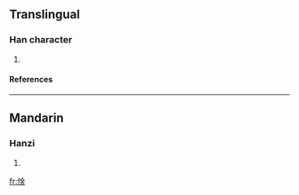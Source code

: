==Translingual==
===Han character===
{{Han char|rn=61|rad=心|as=08|sn=11|four=9801<sub>9</sub>|canj=心金 (PC)}}
# {{defn|Han|sort=心08}}
====References====
{{Han ref|kx=0390.180|dkj=10774|dj=0724.160|hdz=42317.010|uh=60CD|ud=24781|bh=D564|bd=54628}}
----
==Mandarin==
===Hanzi===
{{cmn-hanzi|pin=[[jīn]] ([[jin1]]), [[lán]] ([[lan2]])|wg=chin<sup>1</sup>, lan<sup>2</sup>}}
# {{defn|Mandarin}}

[[fr:惍]]